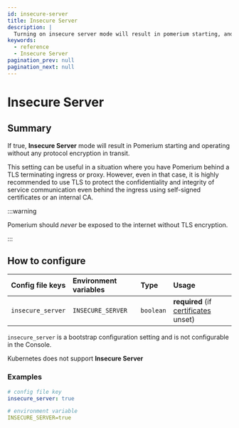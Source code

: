 ```yaml
---
id: insecure-server
title: Insecure Server
description: |
  Turning on insecure server mode will result in pomerium starting, and operating without any protocol encryption in transit.
keywords:
  - reference
  - Insecure Server
pagination_prev: null
pagination_next: null
---
```



# Insecure Server

## Summary

If true, **Insecure Server** mode will result in Pomerium starting and operating without any protocol encryption in transit.

This setting can be useful in a situation where you have Pomerium behind a TLS terminating ingress or proxy. However, even in that case, it is highly recommended to use TLS to protect the confidentiality and integrity of service communication even behind the ingress using self-signed certificates or an internal CA.

:::warning

Pomerium should _never_ be exposed to the internet without TLS encryption.

:::

## How to configure

<Tabs>
<TabItem value="Core" label="Core">

| **Config file keys** | **Environment variables** | **Type** | **Usage** |
| :------------------- | :------------------------ | :-- | :-- |
| `insecure_server`    | `INSECURE_SERVER`         | `boolean` | **required** (if [certificates](/docs/reference/certificates) unset) |

</TabItem>
<TabItem value="Enterprise" label="Enterprise">

`insecure_server` is a bootstrap configuration setting and is not configurable in the Console.

</TabItem>
<TabItem value="Kubernetes" label="Kubernetes">

Kubernetes does not support **Insecure Server**

</TabItem>
</Tabs>

### Examples

```yaml
# config file key
insecure_server: true

# environment variable
INSECURE_SERVER=true
```

